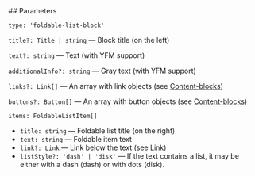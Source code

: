 

<Meta of={FoldableListStories} />
<StoryTemplate>
## Parameters

`type: 'foldable-list-block'`

`title?: Title | string` — Block title (on the left)

`text?: string` — Text (with YFM support)

`additionalInfo?: string` — Gray text (with YFM support)

`links?: Link[]` — An array with link objects (see [Content-blocks](?path=/docs/documentation-types--docs))

`buttons?: Button[]` — An array with button objects (see [Content-blocks](?path=/docs/documentation-types--docs))

`items: FoldableListItem[]`

- `title: string` — Foldable list title (on the right)
- `text: string` — Foldable item text
- `link?: Link` — Link below the text (see [Link](?id=components-links-and-buttons-link--default))
- `listStyle?: 'dash' | 'disk'` — If the text contains a list, it may be either with a dash (dash) or with dots (disk).
</StoryTemplate>

